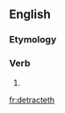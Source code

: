 ==English==

===Etymology===
{{suffix|detract|eth|lang=en}}

===Verb===
{{head|en|verb form}}

# {{en-archaic third-person singular of|detract}}

[[fr:detracteth]]